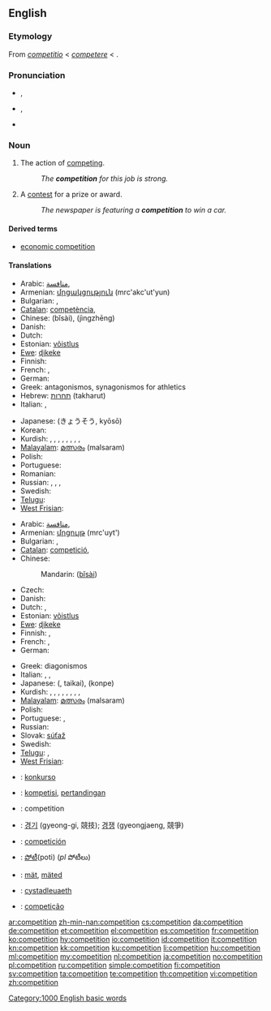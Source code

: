 {{also|compétition}}
{{slim-wikipedia}}
==English==

===Etymology===
From {{etyl|LL.}} ''[[competitio]]'' < ''[[competere]]'' < {{etyl|la}} {{term|peto|petō|lang=la}}.

===Pronunciation===
* {{a|RP}} {{IPA|/ˌkɒmpəˈtɪʃən/}}, {{SAMPA|/%kQmp@"tIS@n/}}
* {{a|GenAm}} {{IPA|/ˌkɑːmpəˈtɪʃən/}}, {{SAMPA|/%kA:mp@"tIS@n/}}
* {{audio|en-us-competition.ogg|Audio (US)}}

===Noun===
{{en-noun|s|-}}

# {{uncountable}} The action of [[competing]].
#: ''The '''competition''' for this job is strong.''
# {{countable}} A [[contest]] for a prize or award.
#: ''The newspaper is featuring a '''competition''' to win a car.''

====Derived terms====
* [[economic competition]]

====Translations====
{{trans-top|action of competing}}
* Arabic: [[منافسة]], {{f}}
* Armenian: [[մրցակցություն]] (mrc'akc'ut'yun)
* Bulgarian: {{t|bg|съперничество|n}},  {{t+|bg|конкуренция|f}}
* [[Catalan]]: [[competència]], {{f}}
* Chinese: {{zh-ts|比賽|比赛}} (bǐsài), {{zh-ts|競爭|竞争}} (jìngzhēng)
* Danish: {{t+|da|konkurrence|c}}
* Dutch: {{t+|nl|concurrentie|f}}
* Estonian: [[võistlus]]
* [[Ewe]]: [[ɖikeke]]
* Finnish: {{t+|fi|kilpailu}}
* French: {{t+|fr|compétition|f}}, {{t+|fr|concurrence|f}}
* German: {{t+|de|Konkurrenz|f}}
* Greek: {{t+|el|ανταγωνισμός|m}} antagonismos, {{t+|el|συναγωνισμός|m}} synagonismos for athletics
* Hebrew: [[תחרות]] (takharut) {{f}}
* Italian: {{t+|it|competizione|f}}, {{t+|it|concorrenza|f}}
{{trans-mid}}
* Japanese: {{Jpan|[[競争]]}} (きょうそう, kyōsō)
* Korean: {{t|ko|경쟁|sc=Kore}}
* Kurdish: {{t+|ku|pêşbazî}}, {{t+|ku|pêşbirk}}, {{t+|ku|berêkane}}, {{t+|ku|misabiqe}}, {{t+|ku|hevrikî}}, {{t+|ku|hawirkan}}, {{t+|ku|riberiz}}, {{t+|ku|sîbaq}}, {{t+|ku|reqabet}}
* [[Malayalam]]: [[മത്സരം]] (malsaram)
* Polish: {{t-|pl|rywalizacja|f}}
* Portuguese: {{t+|pt|competição|f}}
* Romanian: {{t|ro|competiţie}}
* Russian: {{t+|ru|соревнование|n|tr=sorevnovánije}},  {{t|ru|состязание|n|tr=sostjazánije}},  {{t+|ru|конкуренция|f|tr=konkuréntsija}}, {{t+|ru|конкурс|m|tr=kónkurs}}
* Swedish: {{t+|sv|konkurrens|c}}
* [[Telugu]]: {{t|te|పోటీచేయు|tr=poticeyu|sc=Telu}}
* [[West Frisian]]: {{t+|fy|kompetysje|c|xs=West Frisian}}
{{trans-bottom}}

{{trans-top|contest for a prize or award}}
* Arabic: [[منافسة]], {{f}}
* Armenian: [[մրցույթ]] (mrc'uyt')
* Bulgarian: {{t+|bg|състезание|n}},  {{t|bg|съревнование|n}}
* [[Catalan]]: [[competició]], {{f}}
* Chinese:
*: Mandarin: {{zh-ts|比賽|比赛}} ([[bǐ]][[sài]])
* Czech: {{t-|cs|soutěž|f}}
* Danish: {{t+|da|konkurrence|c}}
* Dutch: {{t+|nl|competitie|f}}, {{t-|nl|toernooi|n}}
* Estonian: [[võistlus]]
* [[Ewe]]: [[ɖikeke]]
* Finnish: {{t+|fi|kilpailu}}, {{t+|fi|kisa}}
* French: {{t+|fr|concours|m}}, {{t+|fr|compétition|f}}
* German: {{t+|de|Wettbewerb|m}}
{{trans-mid}}
* Greek: {{t+|el|διαγωνισμός|m}} diagonismos
* Italian: {{t-|it|concorso|m}}, {{t+|it|competizione|f}}, {{t-|it|gara|f}}
* Japanese: {{Jpan|[[大会]]}} ({{Jpan|[[たいかい]]}}, taikai), {{Jpan|[[コンペ]]}} (konpe)
* Kurdish: {{t+|ku|pêşbazî}}, {{t+|ku|pêşbirk}}, {{t+|ku|berêkane}}, {{t+|ku|misabiqe}}, {{t+|ku|hevrikî}}, {{t+|ku|hawirkan}}, {{t+|ku|riberiz}}, {{t+|ku|sîbaq}}, {{t+|ku|reqabet}}
* [[Malayalam]]: [[മത്സരം]] (malsaram)
* Polish: {{t+|pl|konkurs|m}}
* Portuguese: {{t+|pt|concurso|m}}, {{t+|pt|competição|f}}
* Russian: {{t+|ru|конкурс|m|tr=kónkurs}}
* Slovak: [[súťaž]] {{f}}
* Swedish: {{t+|sv|tävling|c}}
* [[Telugu]]: {{t|te|పందెము|tr=pamdemu|sc=Telu}}, {{t|te|పోటీ|tr=poti|sc=Telu}}
* [[West Frisian]]: {{t+|fy|kompetysje|c|xs=West Frisian}}
{{trans-bottom}}

<!--Remove this section once all of the translations below have been moved into the tables above.-->
{{checktrans-top}}
* {{ttbc|eo}}: [[konkurso]]
* {{ttbc|id}}: [[kompetisi]], [[tanding|pertandingan]]
* {{ttbc|ia}}: competition
* {{ttbc|ko}}: [[경기]] (gyeong-gi, 競技); [[경쟁]] (gyeongjaeng, 競爭)
* {{ttbc|es}}: [[competición]] {{f}}
* {{ttbc|te}}: [[పోటీ]](poti) (''pl'' పోటీలు)
* {{ttbc|vo}}: [[mät]], [[mäted]]
* {{ttbc|cy}}: [[cystadleuaeth]] {{f}}
* {{ttbc|pt}}: [[competição]]
{{trans-bottom}}

[[Category:1000 English basic words]]

[[ar:competition]]
[[zh-min-nan:competition]]
[[cs:competition]]
[[da:competition]]
[[de:competition]]
[[et:competition]]
[[el:competition]]
[[es:competition]]
[[fr:competition]]
[[ko:competition]]
[[hy:competition]]
[[io:competition]]
[[id:competition]]
[[it:competition]]
[[kn:competition]]
[[kk:competition]]
[[ku:competition]]
[[li:competition]]
[[hu:competition]]
[[ml:competition]]
[[my:competition]]
[[nl:competition]]
[[ja:competition]]
[[no:competition]]
[[pl:competition]]
[[ru:competition]]
[[simple:competition]]
[[fi:competition]]
[[sv:competition]]
[[ta:competition]]
[[te:competition]]
[[th:competition]]
[[vi:competition]]
[[zh:competition]]